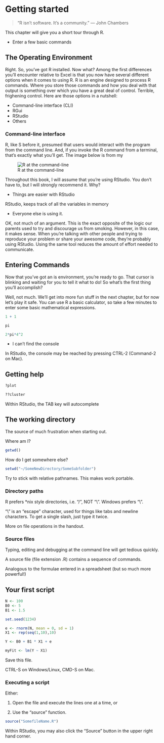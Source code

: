 # Getting started

> "R isn't software. It's a community."
> --- John Chambers

This chapter will give you a short tour through R.

* Enter a few basic commands

## The Operating Environment

Right. So, you've got R installed. Now what? Among the first differences you'll encounter relative to Excel is that you now have several different options when it comes to using R. R is an engine designed to process R commands. Where you store those commands and how you deal with that output is something over which you have a great deal of control. Terrible, frighening control. Here are those options in a nutshell:

* Command-line interface (CLI)
* RGui
* RStudio
* Others

### Command-line interface

R, like S before it, presumed that users would interact with the program from the command line. And, if you invoke the R command from a terminal, that's exactly what you'll get. The image below is from my 

![R at the command-line](images/R_CommandLine.png)

Throughout this book, I will assume that you're using RStudio. You don't have to, but I will strongly recommend it. Why?

* Things are easier with RStudio

RStudio, keeps track of all the variables in memory

* Everyone else is using it. 

OK, not much of an argument. This is the exact opposite of the logic our parents used to try and discourage us from smoking. However, in this case, it makes sense. When you're talking with other people and trying to reproduce your problem or share your awesome code, they're probably using RStudio. Using the same tool reduces the amount of effort needed to communicate.

## Entering Commands

Now that you've got an is environment, you're ready to go. That cursor is blinking and waiting for you to tell it what to do! So what's the first thing you'll accomplish?

Well, not much. We'll get into more fun stuff in the next chapter, but for now let's play it safe. You can use R a basic calculator, so take a few minutes to enter some basic mathematical expressions.

```r
1 + 1

pi

2*pi*4^2
```

* I can't find the console

In RStudio, the console may be reached by pressing CTRL-2 (Command-2 on Mac). 

## Getting help

```r
?plot

??cluster
```

Within RStudio, the TAB key will autocomplete

## The working directory

The source of much frustration when starting out.

Where am I?

```r
getwd()
```

How do I get somewhere else?

```r
setwd("~/SomeNewDirectory/SomeSubfolder")
```

Try to stick with relative pathnames. This makes work portable.

### Directory paths

R prefers *nix style directories, i.e. "/", NOT "\\". Windows prefers "\\".

"\\" is an "escape" character, used for things like tabs and newline characters. To get a single slash, just type it twice.

More on file operations in the handout.

### Source files

Typing, editing and debugging at the command line will get tedious quickly.

A source file (file extension .R) contains a sequence of commands.

Analogous to the formulae entered in a spreadsheet (but so much more powerful!)

## Your first script

```r
N <- 100
B0 <- 5
B1 <- 1.5

set.seed(1234)

e <- rnorm(N, mean = 0, sd = 1)
X1 <- rep(seq(1,10),10)

Y <- B0 + B1 * X1 + e

myFit <- lm(Y ~ X1)
```

Save this file.

CTRL-S on Windows/Linux, CMD-S on Mac.

### Executing a script

Either: 

1. Open the file and execute the lines one at a time, or

2. Use the "source" function.

```r
source("SomefileName.R")
```

Within RStudio, you may also click the "Source" button in the upper right hand corner.

